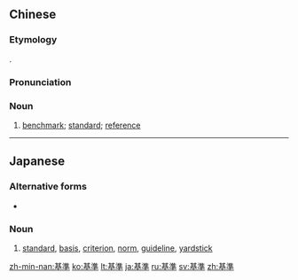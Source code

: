 {{also|基准}}
==Chinese==
{{zh-forms|s=基准}}

===Etymology===
{{borrowing|zh|ja|-}} {{ja-r|基準|きじゅん}}.

===Pronunciation===
{{zh-pron
|m=jīzhǔn
|c=gei1 zeon2
|mn=ki-chún
|cat=n
}}

===Noun===
{{zh-noun}}

# [[benchmark]]; [[standard]]; [[reference]]

----

==Japanese==
{{ja-kanjitab|き|じゅん|yomi=on}}

===Alternative forms===
* {{l|ja|規準}}

===Noun===
{{ja-noun|きじゅん}}

# [[standard]], [[basis]], [[criterion]], [[norm]], [[guideline]], [[yardstick]]

[[zh-min-nan:基準]]
[[ko:基準]]
[[lt:基準]]
[[ja:基準]]
[[ru:基準]]
[[sv:基準]]
[[zh:基準]]